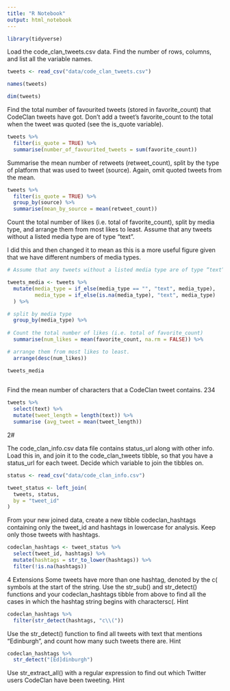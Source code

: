 ```yaml
---
title: "R Notebook"
output: html_notebook
---
```


```r
library(tidyverse)
```


Load the code_clan_tweets.csv data. Find the number of rows, columns, and list all the variable names.

```r
tweets <- read_csv("data/code_clan_tweets.csv")

names(tweets)

dim(tweets)
```


Find the total number of favourited tweets (stored in favorite_count) that CodeClan tweets have got. Don’t add a tweet’s favorite_count to the total when the tweet was quoted (see the is_quote variable).

```r
tweets %>% 
  filter(is_quote = TRUE) %>% 
  summarise(number_of_favourited_tweets = sum(favorite_count))
```


Summarise the mean number of retweets (retweet_count), split by the type of platform that was used to tweet (source). Again, omit quoted tweets from the mean.

```r
tweets %>% 
  filter(is_quote = TRUE) %>% 
  group_by(source) %>% 
  summarise(mean_by_source = mean(retweet_count))
```


Count the total number of likes (i.e. total of favorite_count), split by media type, and arrange them from most likes to least. Assume that any tweets without a listed media type are of type “text”.

I did this and then changed it to mean as this is a more useful figure given that we have different numbers of media types.

```r
# Assume that any tweets without a listed media type are of type “text”.

tweets_media <- tweets %>%
  mutate(media_type = if_else(media_type == "", "text", media_type),
         media_type = if_else(is.na(media_type), "text", media_type)
  ) %>% 

# split by media type
  group_by(media_type) %>% 
  
# Count the total number of likes (i.e. total of favorite_count)
  summarise(num_likes = mean(favorite_count, na.rm = FALSE)) %>% 

# arrange them from most likes to least.
  arrange(desc(num_likes))

tweets_media
  
```


Find the mean number of characters that a CodeClan tweet contains.
234

```r
tweets %>% 
  select(text) %>% 
  mutate(tweet_length = length(text)) %>% 
  summarise (avg_tweet = mean(tweet_length))
```
2#\

The code_clan_info.csv data file contains status_url along with other info. Load this in, and join it to the code_clan_tweets tibble, so that you have a status_url for each tweet. Decide which variable to join the tibbles on.

```r
status <- read_csv("data/code_clan_info.csv")
```

```r
tweet_status <- left_join(
  tweets, status,
  by = "tweet_id"
)
```


From your new joined data, create a new tibble codeclan_hashtags containing only the tweet_id and hashtags in lowercase for analysis. Keep only those tweets with hashtags.

```r
codeclan_hashtags <- tweet_status %>%
  select(tweet_id, hashtags) %>% 
  mutate(hashtags = str_to_lower(hashtags)) %>% 
  filter(!is.na(hashtags))
```


4 Extensions
Some tweets have more than one hashtag, denoted by the c( symbols at the start of the string. Use the str_sub() and str_detect() functions and your codeclan_hashtags tibble from above to find all the cases in which the hashtag string begins with charactersc(.
Hint

```r
codeclan_hashtags %>% 
  filter(str_detect(hashtags, "c\\("))
```


Use the str_detect() function to find all tweets with text that mentions “Edinburgh”, and count how many such tweets there are.
Hint
```r
codeclan_hashtags %>% 
  str_detect("[Ed]dinburgh")
```


Use str_extract_all() with a regular expression to find out which Twitter users CodeClan have been tweeting.
Hint
